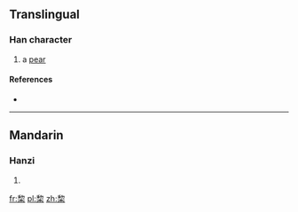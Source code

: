 ==Translingual==

===Han character===
{{Han char|rn=75|rad=木|as=08|sn=12|four=|canj=竹竹木 (HHD)}}

# a [[pear]]

====References====
* {{Han ref|kx=0531.140|dkj=14912|dj=0920.020|hdz=21233.040|uh=68C3|ud=26819}}

----

==Mandarin==

===Hanzi===
{{cmn-hanzi|pin=[[lí]] ([[li2]])|wg=li<sup>2</sup>}}

# {{defn|Mandarin|sort=木08}}

[[fr:棃]]
[[pl:棃]]
[[zh:棃]]